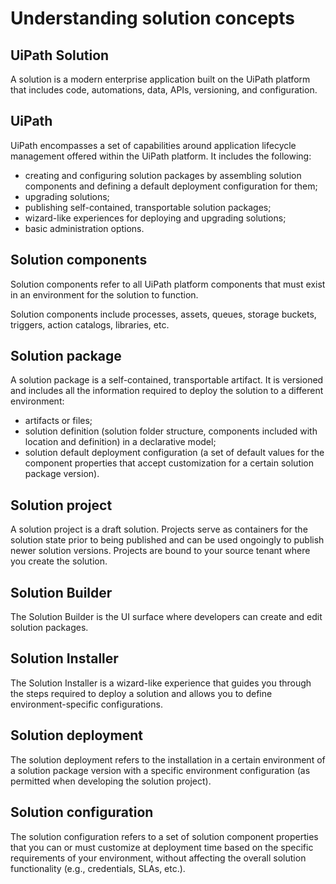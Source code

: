 # Understanding solution concepts

## UiPath Solution

A  solution is a modern enterprise application built on the UiPath platform that includes code, automations, data, APIs, versioning, and configuration.

## UiPath

UiPath  encompasses a set of capabilities around application lifecycle management offered within the UiPath platform. It includes the following:


- 
  creating and configuring solution packages by assembling solution components and defining a default deployment configuration for them;
- 
  upgrading solutions;
- 
  publishing self-contained, transportable solution packages;
- 
  wizard-like experiences for deploying and upgrading solutions;
- 
  basic administration options.

## Solution components

Solution components refer to all UiPath platform components that must exist in an environment for the solution to function.

Solution components include processes, assets, queues, storage buckets, triggers, action catalogs, libraries, etc.

## Solution package

A solution package is a self-contained, transportable artifact. It is versioned and includes all the information required to deploy the solution to a different environment:


- 
  artifacts or files;
- 
  solution definition (solution folder structure, components included with location and definition) in a declarative model;
- 
  solution default deployment configuration (a set of default values for the component properties that accept customization for a certain solution package version).

## Solution project

A solution project is a draft solution. Projects serve as containers for the solution state prior to being published and can be used ongoingly to publish newer solution versions. Projects are bound to your source tenant where you create the solution.

## Solution Builder

The Solution Builder is the UI surface where developers can create and edit solution packages.

## Solution Installer

The Solution Installer is a wizard-like experience that guides you through the steps required to deploy a solution and allows you to define environment-specific configurations.

## Solution deployment

The solution deployment refers to the installation in a certain environment of a solution package version with a specific environment configuration (as permitted when developing the solution project).

## Solution configuration

The solution configuration refers to a set of solution component properties that you can or must customize at deployment time based on the specific requirements of your environment, without affecting the overall solution functionality (e.g., credentials, SLAs, etc.).

